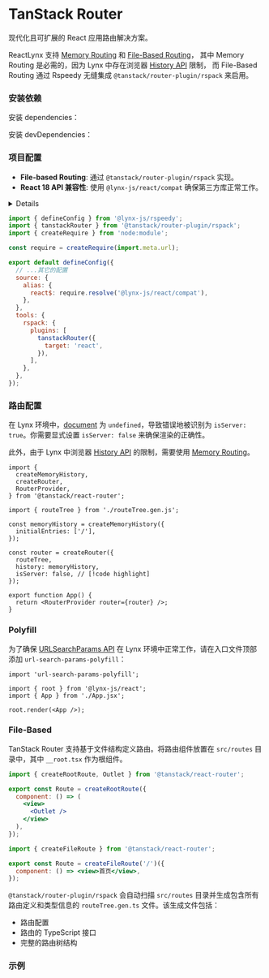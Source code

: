 
# TanStack Router

现代化且可扩展的 React 应用路由解决方案。

ReactLynx 支持 [Memory Routing](https://tanstack.com/router/latest/docs/framework/react/guide/history-types#memory-routing) 和 [File-Based Routing](https://tanstack.com/router/latest/docs/framework/react/routing/file-based-routing)，
其中 Memory Routing 是必需的，因为 Lynx 中存在浏览器 [History API](https://developer.mozilla.org/en-US/docs/Web/API/History_API) 限制，
而 File-Based Routing 通过 Rspeedy 无缝集成 `@tanstack/router-plugin/rspack` 来启用。

### 安装依赖

安装 dependencies：

<PackageManagerTabs command="install @tanstack/react-router url-search-params-polyfill" />

安装 devDependencies：

<PackageManagerTabs command="install @tanstack/router-plugin -D" />

### 项目配置

- **File-based Routing**: 通过 `@tanstack/router-plugin/rspack` 实现。
- **React 18 API 兼容性**: 使用 `@lynx-js/react/compat` 确保第三方库正常工作。

<Details title="❓ 为什么使用 @lynx-js/react/compat">
  ReactLynx 通过 `@lynx-js/react/compat` 提供 React 18 API 兼容， 提供 TanStack
  Router 所需的 API，如 `React.startTransition`。
</Details>

```js title=lynx.config.js
import { defineConfig } from '@lynx-js/rspeedy';
import { tanstackRouter } from '@tanstack/router-plugin/rspack';
import { createRequire } from 'node:module';

const require = createRequire(import.meta.url);

export default defineConfig({
  // ...其它的配置
  source: {
    alias: {
      react$: require.resolve('@lynx-js/react/compat'),
    },
  },
  tools: {
    rspack: {
      plugins: [
        tanstackRouter({
          target: 'react',
        }),
      ],
    },
  },
});
```

### 路由配置

在 Lynx 环境中，[document](https://developer.mozilla.org/en-US/docs/Web/API/Document) 为 `undefined`，导致错误地被识别为 `isServer: true`。你需要显式设置 `isServer: false` 来确保渲染的正确性。

此外，由于 Lynx 中浏览器 [History API](https://developer.mozilla.org/en-US/docs/Web/API/History_API) 的限制，需要使用 [Memory Routing](https://tanstack.com/router/latest/docs/framework/react/guide/history-types#memory-routing)。

```tsx title=App.tsx
import {
  createMemoryHistory,
  createRouter,
  RouterProvider,
} from '@tanstack/react-router';

import { routeTree } from './routeTree.gen.js';

const memoryHistory = createMemoryHistory({
  initialEntries: ['/'],
});

const router = createRouter({
  routeTree,
  history: memoryHistory,
  isServer: false, // [!code highlight]
});

export function App() {
  return <RouterProvider router={router} />;
}
```

### Polyfill

为了确保 [URLSearchParams API](https://developer.mozilla.org/en-US/docs/Web/API/URLSearchParams) 在 Lynx 环境中正常工作，请在入口文件顶部添加 `url-search-params-polyfill`：

```tsx title=index.tsx
import 'url-search-params-polyfill';

import { root } from '@lynx-js/react';
import { App } from './App.jsx';

root.render(<App />);
```

### File-Based

TanStack Router 支持基于文件结构定义路由。将路由组件放置在 `src/routes` 目录中，其中 `__root.tsx` 作为根组件。

```jsx title="src/routes/__root.tsx"
import { createRootRoute, Outlet } from '@tanstack/react-router';

export const Route = createRootRoute({
  component: () => (
    <view>
      <Outlet />
    </view>
  ),
});
```

```jsx title="src/routes/index.tsx"
import { createFileRoute } from '@tanstack/react-router';

export const Route = createFileRoute('/')({
  component: () => <view>首页</view>,
});
```

`@tanstack/router-plugin/rspack` 会自动扫描 `src/routes` 目录并生成包含所有路由定义和类型信息的 `routeTree.gen.ts` 文件。该生成文件包括：

- 路由配置
- 路由的 TypeScript 接口
- 完整的路由树结构

### 示例

<Go
  example="tanstack-router"
  defaultFile="src/App.tsx"
  img="https://lf-lynx.tiktok-cdns.com/obj/lynx-artifacts-oss-sg/plugin/static/tanstack-router-demo.jpg"
  defaultEntryFile="dist/main.lynx.bundle"
  entry="src/tanstack-router"
/>
